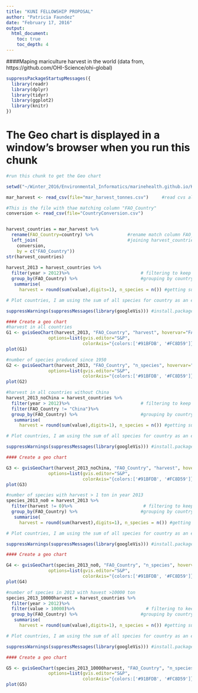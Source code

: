 ```yaml
---
title: "KUNI FELLOWSHIP PROPOSAL"
author: "Patricia Faundez"
date: "February 17, 2016"
output:
  html_document:
    toc: true
    toc_depth: 4
---
```


####Maping mariculture harvest in the world (data from, https://github.com/OHI-Science/ohi-global)

```r

suppressPackageStartupMessages({
  library(readr)
  library(dplyr)
  library(tidyr)
  library(ggplot2)
  library(knitr)
})

```


# The Geo chart is displayed in a window's browser when you run this chunk

```r

#run this chunk to get the Geo chart

setwd("~/Winter_2016/Environmental_Informatics/marinehealth.github.io/KUNI")

mar_harvest <- read_csv(file="mar_harvest_tonnes.csv")     #read cvs always as read_csv (instead of read.csv) it keep the data without factors

#This is the file with thae matching column "FAO_Country"
conversion <- read_csv(file="CountryConversion.csv")


harvest_countries = mar_harvest %>%           
  rename(FAO_Country=country) %>%             #rename match column FAO_Country
  left_join(                                  #joining harvest_countries with conversion data 
    conversion, 
    by = c("FAO_Country")) 
str(harvest_countries)
  
harvest_2013 = harvest_countries %>%                     
  filter(year > 2012)%>%                           # filtering to keep only 2013 year of harvest
  group_by(FAO_Country) %>%                        #grouping by country
   summarise(
     harvest = round(sum(value),digits=1), n_species = n()) #getting sum per country and n species harvested

# Plot countries, I am using the sum of all species for country as an example that we want to show in this map

suppressWarnings(suppressMessages(library(googleVis))) #install.packages("googleVis")

#### Create a geo chart
#harvest in all countries
G1 <- gvisGeoChart(harvest_2013, "FAO_Country", "harvest", hovervar="FAO_Country",
                options=list(gvis.editor="S&P",
                             colorAxis="{colors:['#91BFDB', '#FC8D59']}"))
plot(G1)

#number of species produced since 1950
G2 <- gvisGeoChart(harvest_2013, "FAO_Country", "n_species", hovervar="FAO_Country",
                options=list(gvis.editor="S&P",
                             colorAxis="{colors:['#91BFDB', '#FC8D59']}"))
plot(G2)

```

```r
#harvest in all countries without China  
harvest_2013_noChina = harvest_countries %>%                     
  filter(year > 2012)%>%                           # filtering to keep only 2013 year of harvest
  filter(FAO_Country != "China")%>% 
  group_by(FAO_Country) %>%                        #grouping by country
   summarise(
     harvest = round(sum(value),digits=1), n_species = n()) #getting sum per country and n species harvested

# Plot countries, I am using the sum of all species for country as an example that we want to show in this map

suppressWarnings(suppressMessages(library(googleVis))) #install.packages("googleVis")

#### Create a geo chart

G3 <- gvisGeoChart(harvest_2013_noChina, "FAO_Country", "harvest", hovervar="FAO_Country",
                options=list(gvis.editor="S&P",
                             colorAxis="{colors:['#91BFDB', '#FC8D59']}"))
plot(G3)


```

```r
#number of species with harvest > 1 ton in year 2013 
species_2013_no0 = harvest_2013 %>%
  filter(harvest != 0)%>%                           # filtering to keep only 2013 year of harvest
  group_by(FAO_Country) %>%                        #grouping by country
   summarise(
     harvest = round(sum(harvest),digits=1), n_species = n()) #getting sum per country and n species harvested

# Plot countries, I am using the sum of all species for country as an example that we want to show in this map

suppressWarnings(suppressMessages(library(googleVis))) #install.packages("googleVis")

#### Create a geo chart

G4 <- gvisGeoChart(species_2013_no0, "FAO_Country", "n_species", hovervar="FAO_Country",
                options=list(gvis.editor="S&P",
                             colorAxis="{colors:['#91BFDB', '#FC8D59']}"))
plot(G4)


```

```r
#number of species in 2013 with havest >10000 ton
species_2013_10000harvest = harvest_countries %>% 
  filter(year > 2012)%>% 
  filter(value > 10000)%>%                           # filtering to keep only 2013 year of harvest
  group_by(FAO_Country) %>%                        #grouping by country
   summarise(
     harvest = round(sum(value),digits=1), n_species = n()) #getting sum per country and n species harvested

# Plot countries, I am using the sum of all species for country as an example that we want to show in this map

suppressWarnings(suppressMessages(library(googleVis))) #install.packages("googleVis")

#### Create a geo chart

G5 <- gvisGeoChart(species_2013_10000harvest, "FAO_Country", "n_species", hovervar="FAO_Country",
                options=list(gvis.editor="S&P",
                             colorAxis="{colors:['#91BFDB', '#FC8D59']}"))
plot(G5)


```